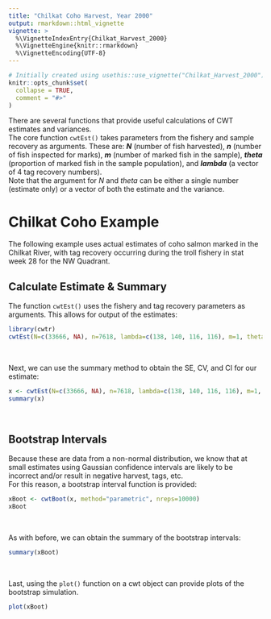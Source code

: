 ```yaml
---
title: "Chilkat Coho Harvest, Year 2000"
output: rmarkdown::html_vignette
vignette: >
  %\VignetteIndexEntry{Chilkat_Harvest_2000}
  %\VignetteEngine{knitr::rmarkdown}
  %\VignetteEncoding{UTF-8}
---
```


```r
# Initially created using usethis::use_vignette("Chilkat_Harvest_2000")
knitr::opts_chunk$set(
  collapse = TRUE,
  comment = "#>"
)
```


There are several functions that provide useful calculations of CWT estimates and variances.  
The core function `cwtEst()` takes parameters from the fishery and sample recovery as arguments. 
These are: **_N_** (number of fish harvested), 
**_n_** (number of fish inspected for marks), 
**_m_** (number of marked fish in the sample), 
**_theta_** (proportion of marked fish in the sample population), and
**_lambda_** (a vector of 4 tag recovery numbers).  
Note that the argument for _N_ and _theta_ can be either a single number 
(estimate only) or a vector of both the estimate and the variance.  

# Chilkat Coho Example
The following example uses actual estimates of coho salmon marked in the 
Chilkat River, with tag recovery occurring during the troll fishery in 
stat week 28 for the NW Quadrant.  


## Calculate Estimate & Summary
The function `cwtEst()` uses the fishery and tag recovery parameters as 
arguments. This allows for output of the estimates:  
```r
library(cwtr)
cwtEst(N=c(33666, NA), n=7618, lambda=c(138, 140, 116, 116), m=1, theta=c(0.01886, 102.15))
```

<br>

Next, we can use the summary method to obtain the SE, CV, and CI for our estimate:
```r
x <- cwtEst(N=c(33666, NA), n=7618, lambda=c(138, 140, 116, 116), m=1, theta=c(0.01886, 102.15))
summary(x)
```

<br>

## Bootstrap Intervals
Because these are data from a non-normal distribution, we know that at small estimates 
using Gaussian confidence intervals are likely to be incorrect and/or result in 
negative harvest, tags, etc.  
For this reason, a bootstrap interval function is provided:  
```r
xBoot <- cwtBoot(x, method="parametric", nreps=10000)
xBoot

```

<br>

As with before, we can obtain the summary of the bootstrap intervals:
```r
summary(xBoot)

```

<br>

Last, using the `plot()` function on a cwt object can provide plots of the 
bootstrap simulation.  
```r
plot(xBoot)
```


<br>  